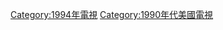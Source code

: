 {{year by category
|m=1
|c=9
|d=9
|y=4
|cat=美國電視
|sortkey=電視
|parent=各年美國電視
|subcat=1994年美國
}}

[[Category:1994年電視|Category:1994年電視]]
[[Category:1990年代美國電視|Category:1990年代美國電視]]
